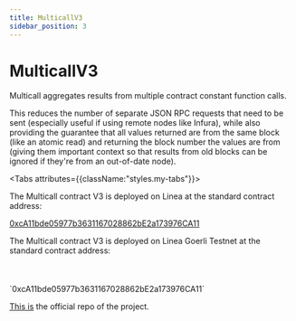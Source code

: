 ```yaml
---
title: MulticallV3
sidebar_position: 3
---
```


# MulticallV3

Multicall aggregates results from multiple contract constant function calls.

This reduces the number of separate JSON RPC requests that need to be sent (especially useful if using remote nodes like Infura), while also providing the guarantee that all values returned are from the same block (like an atomic read) and returning the block number the values are from (giving them important context so that results from old blocks can be ignored if they're from an out-of-date node).


<Tabs attributes={{className:"styles.my-tabs"}}>
  <TabItem value="apple" label="Mainnet">

The Multicall contract V3 is deployed on Linea at the standard contract address:


[0xcA11bde05977b3631167028862bE2a173976CA11](https://explorer.linea.build/address/0xcA11bde05977b3631167028862bE2a173976CA11)

</TabItem>
 <TabItem value="orange" label="Testnet">
The Multicall contract V3 is deployed on Linea Goerli Testnet at the standard contract address:
<br></br>
<br></br>
`0xcA11bde05977b3631167028862bE2a173976CA11`

 </TabItem>
</Tabs>

[This is](https://github.com/mds1/multicall) the official repo of the project.

